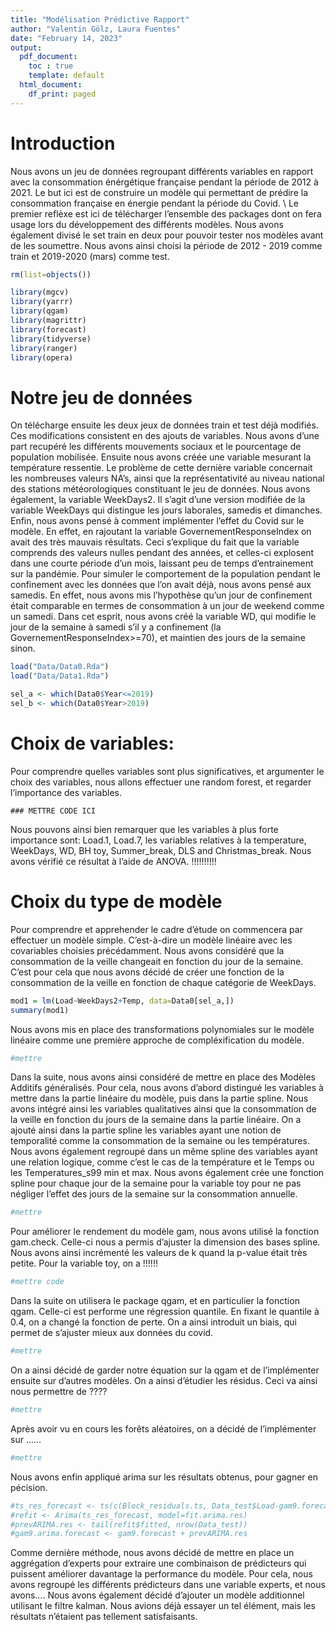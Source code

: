 ```yaml
---
title: "Modélisation Prédictive Rapport"
author: "Valentin Gölz, Laura Fuentes"
date: "February 14, 2023"
output:
  pdf_document: 
    toc : true
    template: default
  html_document:
    df_print: paged
---
```

\newpage
# Introduction
Nous avons un jeu de données regroupant différents variables en rapport avec la consommation énérgétique française pendant la période de 2012 à 2021. Le but ici est de construire un modèle qui permettant de prédire la consommation française en énergie pendant la période du Covid. \\
Le premier reflèxe est ici de télécharger l'ensemble des packages dont on fera usage lors du développement des différents modèles. Nous avons également divisé le set train en deux pour pouvoir tester nos modèles avant de les soumettre. Nous avons ainsi choisi la période de 2012 - 2019 comme train et 2019-2020 (mars) comme test.
```r
rm(list=objects())

library(mgcv)
library(yarrr)
library(qgam)
library(magrittr)
library(forecast)
library(tidyverse)
library(ranger)
library(opera)
```

# Notre jeu de données
On télécharge ensuite les deux jeux de données train et test déjà modifiés. Ces modifications consistent en des ajouts de variables. Nous avons d'une part recupéré les différents mouvements sociaux et le pourcentage de population mobilisée. Ensuite nous avons créée une variable mesurant la température ressentie. Le problème de cette dernière variable concernait les nombreuses valeurs NA's, ainsi que la représentativité au niveau national des stations météorologiques constituant le jeu de données. Nous avons également, la variable WeekDays2. Il s'agit d'une version modifiée de la variable WeekDays qui distingue les jours laborales, samedis et dimanches.  Enfin, nous avons pensé à comment implémenter l'effet du Covid sur le modèle. En effet, en rajoutant la variable GovernementResponseIndex on avait des très mauvais résultats. Ceci s'explique du fait que la variable comprends des valeurs nulles pendant des années, et celles-ci explosent dans une courte période d'un mois, laissant peu de temps d'entrainement sur la pandémie. Pour simuler le comportement de la population pendant le confinement avec les données que l'on avait déjà, nous avons pensé aux samedis. En effet, nous avons mis l'hypothèse qu'un jour de confinement était comparable en termes de consommation à un jour de weekend comme un samedi. Dans cet esprit, nous avons créé la variable WD, qui modifie le jour de la semaine à samedi s'il y a confinement (la GovernementResponseIndex>=70), et maintien des jours de la semaine sinon. 
```r
load("Data/Data0.Rda")
load("Data/Data1.Rda")

sel_a <- which(Data0$Year<=2019)
sel_b <- which(Data0$Year>2019)

```


# Choix de variables: 

Pour comprendre quelles variables sont plus significatives, et argumenter le choix des variables, nous allons effectuer une random forest, et regarder l'importance des variables.  
````Choix
### METTRE CODE ICI

````

Nous pouvons ainsi bien remarquer que les variables à plus forte importance sont: 
Load.1, Load.7, les variables relatives à la temperature, WeekDays, WD, BH toy, Summer_break, DLS and Christmas_break. Nous avons vérifié ce résultat à l'aide de ANOVA. !!!!!!!!!! 

# Choix du type de modèle 
Pour comprendre et apprehender le cadre d'étude on commencera par effectuer un modèle simple. C'est-à-dire un modèle linéaire avec les covariables choisies précédamment. Nous avons considéré que la consommation de la veille changeait en fonction du jour de la semaine. C'est pour cela que nous avons décidé de créer une fonction de la consommation de la veille en fonction de chaque catégorie de WeekDays.
```r
mod1 = lm(Load~WeekDays2+Temp, data=Data0[sel_a,])
summary(mod1)
```

Nous avons mis en place des transformations polynomiales sur le modèle linéaire comme une première approche de compléxification du modèle.  
```r
#mettre
```

Dans la suite, nous avons ainsi considéré de mettre en place des Modèles Additifs généralisés. Pour cela, nous avons d'abord distingué les variables à mettre dans la partie linéaire du modèle, puis dans la partie spline. Nous avons intégré ainsi les variables qualitatives ainsi que la consommation de la veille en fonction du jours de la semaine dans la partie linéaire. On a ajouté ainsi dans la partie spline les variables ayant une notion de temporalité comme la consommation de la semaine ou les températures. Nous avons également regroupé dans un même spline des variables ayant une relation logique, comme c'est le cas de la température et le Temps ou les Temperatures_s99 min et max. Nous avons également crée une fonction spline pour chaque jour de la semaine pour la variable toy pour ne pas négliger l'effet des jours de la semaine sur la consommation annuelle. 
```r
#mettre
```
Pour améliorer le rendement du modèle gam, nous avons utilisé la fonction gam.check. Celle-ci nous a permis d'ajuster la dimension des bases spline. Nous avons ainsi incrémenté les valeurs de k quand la p-value était très petite. Pour la variable toy, on a !!!!!!

```r
#mettre code
```



Dans la suite on utilisera le package qgam, et en particulier la fonction qgam. Celle-ci est performe une régression quantile. En fixant le quantile à 0.4, on a changé la fonction de perte. On a ainsi introduit un biais, qui permet de s'ajuster mieux aux données du covid.  
```r
#mettre
```

On a ainsi décidé de garder notre équation sur la qgam et de l'implémenter ensuite sur d'autres modèles. On a ainsi d'étudier les résidus. Ceci va ainsi nous permettre de ????
```r
#mettre
```

Après avoir vu en cours les forêts aléatoires, on a décidé de l'implémenter sur ......
```r
#mettre
```
Nous avons enfin appliqué arima sur les résultats obtenus, pour gagner en pécision. 
```r
#ts_res_forecast <- ts(c(Block_residuals.ts, Data_test$Load-gam9.forecast),  frequency= 7)
#refit <- Arima(ts_res_forecast, model=fit.arima.res)
#prevARIMA.res <- tail(refit$fitted, nrow(Data_test))
#gam9.arima.forecast <- gam9.forecast + prevARIMA.res
```

Comme dernière méthode, nous avons décidé de mettre en place un aggrégation d'experts pour extraire une combinaison de prédicteurs qui puissent améliorer davantage la performance du modèle. Pour cela, nous avons regroupé les différents prédicteurs dans une variable experts, et nous avons....
Nous avons également décidé d'ajouter un modèle additionnel utilisant le filtre kalman. Nous avions déjà essayer un tel élément, mais les résultats n'étaient pas tellement satisfaisants.  


